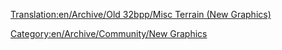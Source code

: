 [[Translation:en/Archive/Old 32bpp/Misc Terrain (New Graphics)]]
[[Category:en/Archive/Community/New Graphics]]